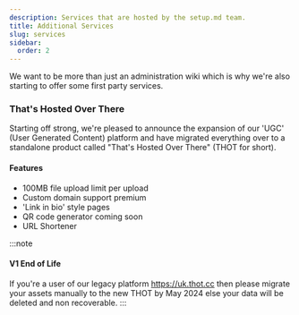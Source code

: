 ```yaml
---
description: Services that are hosted by the setup.md team.
title: Additional Services
slug: services
sidebar:
  order: 2
---
```



We want to be more than just an administration wiki which is why we're also starting to offer some first party services. 

### That's Hosted Over There

Starting off strong, we're pleased to announce the expansion of our 'UGC' (User Generated Content) platform and have migrated everything over to a standalone product called "That's Hosted Over There" (THOT for short).

#### Features

<ul class="pl-5 list-disc">
    <li>100MB file upload limit per upload</li>
    <li>Custom domain support <MainStatusPill info>premium</MainStatusPill></li>
    <li>'Link in bio' style pages</li>
    <li>QR code generator <MainStatusPill warning>coming soon</MainStatusPill></li>
    <li>URL Shortener</li>
</ul>

:::note
#### V1 End of Life

If you're a user of our legacy platform https://uk.thot.cc then please migrate your assets manually to the new THOT by May 2024 else your data will be deleted and non recoverable.
:::

 <CardGrid>
  <LinkCard title="Dashboard" href="https://thot.cc/dashboard" />
  <LinkCard title="Community Libraries" href="https://github.com/setupmd/thot" />
</CardGrid>
